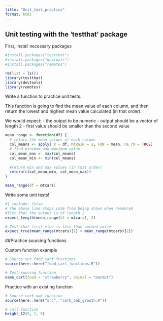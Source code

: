 ```yaml
---
title: "Unit_test_practice"
format: html
---
```


## Unit testing with the 'testthat' package

First, install necessary packages
```r
#install.packages("testthat")
#install.packages("devtools")
#install.packages("remotes")

rm(list = ls())
library(testthat)
library(devtools)
library(remotes)
```
Write a function to practice unit tests.

This function is going to find the mean value of each column, and then return the lowest and highest mean value calculated (in that order).

We would expect: 
- the output to be numeric
- output should be a vector of length 2
- first value should be smaller than the second value 
```r
mean_range <- function(df) {
  # return the mean values of each column
  col_means <- apply( X = df, MARGIN = 2, FUN = mean, na.rm = TRUE) 
  # find minimum and maximum value 
  col_mean_max <- max(col_means)
  col_mean_min <- min(col_means)
  
  #return min and max values (in that order)
  return(c(col_mean_min, col_mean_max))
}

mean_range(df = mtcars)
```
Write some unit tests!
```r
#| include: false
# The above line stops code from being shown when rendered
#Test that the output is of length 2
expect_length(mean_range(df = mtcars), 2)

# Test that first vlue is less than second value
expect_true(mean_range(mtcars)[1] < mean_range(mtcars)[2])
```

##Practice sourcing functions

Custom function example
```r
# Source our food cart functions
source(here::here("food_cart_functions.R"))

# Test running function 
name_cart(food = "strawberry", animal = "marmot")
```

Practice with an existing function 
```r
# Source cork oak function
source(here::here("src", "cork_oak_growth.R"))

# call function 
height_t2(3, 1, 5)
```

